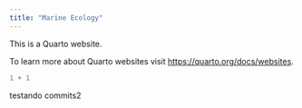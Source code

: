 ```yaml
---
title: "Marine Ecology"
---
```


This is a Quarto website.

To learn more about Quarto websites visit <https://quarto.org/docs/websites>.

```r
1 + 1
```

testando commits2